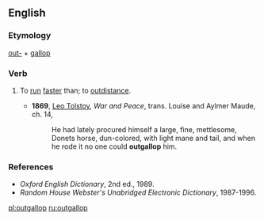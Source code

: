 ==English==

===Etymology===
[[out-]] + [[gallop]]

===Verb===
{{en-verb}}

# {{lb|en|transitive|especially of horses or riders}} To [[run]] [[fast]]er than; to [[outdistance]].
#* '''1869''', [[w:Leo_Tolstoy|Leo Tolstoy]], ''War and Peace'', trans. Louise and Aylmer Maude, ch. 14,
#*: He had lately procured himself a large, fine, mettlesome, Donets horse, dun-colored, with light mane and tail, and when he rode it no one could '''outgallop''' him.

===References===
* ''Oxford English Dictionary'', 2nd ed., 1989.
* ''Random House Webster's Unabridged Electronic Dictionary'', 1987-1996.

[[pl:outgallop]]
[[ru:outgallop]]